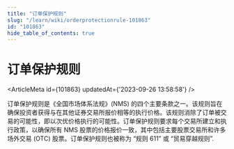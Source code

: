```yaml
---
title: "订单保护规则"
slug: "/learn/wiki/orderprotectionrule-101863"
id: "101863"
hide_table_of_contents: true
---
```



# 订单保护规则

<ArticleMeta id={101863} updatedAt={'2023-09-26 13:58:58'} />
<div className='border-solid border-b border-t-0 my-4 border-[var(--ifm-color-gray-300)]' />

订单保护规则是《全国市场体系法规》(NMS) 的四个主要条款之一。该规则旨在确保投资者获得与在其他证券交易所报价相等的执行价格。该规则消除了订单被交易的可能性，即以次优价格执行的可能性。订单保护规则要求每个交易所建立和执行政策，以确保所有 NMS 股票的价格报价一致，其中包括主要股票交易所和许多场外交易 (OTC) 股票。订单保护规则也被称为 “规则 611” 或 “贸易穿越规则”.
